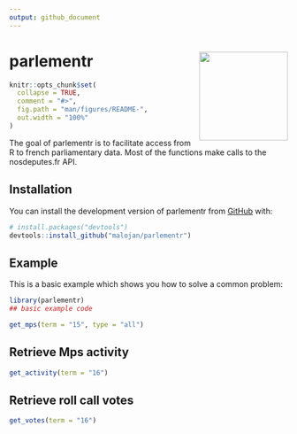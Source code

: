 ```yaml
---
output: github_document
---
```


<!-- README.md is generated from README.Rmd. Please edit that file -->

# parlementr <img src="man/figures/parlementr_logo.png" width="160px" align="right" />

```r
knitr::opts_chunk$set(
  collapse = TRUE,
  comment = "#>",
  fig.path = "man/figures/README-",
  out.width = "100%"
)
```



<!-- badges: start -->
<!-- badges: end -->

The goal of parlementr is to facilitate access from R to french parliamentary data. Most of the functions make calls to the nosdeputes.fr API. 

## Installation

You can install the development version of parlementr from [GitHub](https://github.com/) with:

``` r
# install.packages("devtools")
devtools::install_github("malojan/parlementr")
```

## Example

This is a basic example which shows you how to solve a common problem:

```r
library(parlementr)
## basic example code

get_mps(term = "15", type = "all")
```

## Retrieve Mps activity

```r
get_activity(term = "16")
```

## Retrieve roll call votes

```r
get_votes(term = "16")
```




